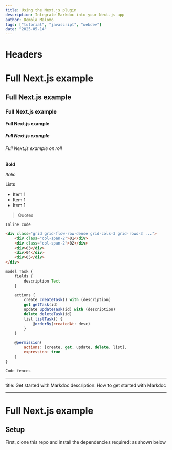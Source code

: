 ```yaml
---
title: Using the Next.js plugin
description: Integrate Markdoc into your Next.js app
author: Demola Malomo
tags: ["tutorial", "javascript", "webdev"]
date: "2025-05-14"
---
```


# Headers

# Full Next.js example

## Full Next.js example

### Full Next.js example

#### Full Next.js example

##### Full Next.js example

###### Full Next.js example on roll

**Bold**

_Italic_

Lists

-   Item 1
-   Item 1
-   Item 1

> Quotes

`Inline code`

```html
<div class="grid grid-flow-row-dense grid-cols-3 grid-rows-3 ...">
	<div class="col-span-2">01</div>
	<div class="col-span-2">02</div>
	<div>03</div>
	<div>04</div>
	<div>05</div>
</div>
```

```js
model Task {
    fields {
        description Text
    }

    actions {
        create createTask() with (description)
        get getTask(id)
        update updateTask(id) with (description)
        delete deleteTask(id)
        list listTask() {
            @orderBy(createdAt: desc)
        }
    }

    @permission(
        actions: [create, get, update, delete, list],
        expression: true
    )
}
```

```
Code fences
```

---

title: Get started with Markdoc
description: How to get started with Markdoc

---

# Full Next.js example

## Setup

First, clone this repo and install the dependencies required: as shown below

